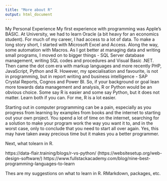 ```yaml
---
title: "More about R"
output: html_document
---
```


My Personal Experience
My first experience with programming was Apple's BASIC. At University, we had to learn Oracle (a bit heavy for an economics student). For much of my career, I had access to a lot of data. To make a long story short, I started with Microsoft Excel and Access. Along the way, some automation with Macros. As I got better at managing data and writing small programs, I moved on to bigger things - SQL Server database management, writing SQL codes and procedures and Visual Basic .NET. Then came the dot com era with markup languages and more recently PHP, JavaScript, Python and R. However, my specialisation and favourite, is not in programming, but in report writing and business intelligence - SAP Crystal Reports, Cognos and Power BI. So, if your background or goal lean more towards data management and analysis, R or Python would be an obvious choice. Some say R is easier and some say Python, but it does not matter. Learn both if you can. For me, R is a lot easier. 


Starting out in computer programming can be a pain, especially as you progress from learning by examples from books and the internet to starting out your own project. You spend a lot of time on the internet, searching for a solution to make your program work the way you want it to, and in the worst case, only to conclude that you need to start all over again. Yes, this may have taken away precious time but it makes you a better programmer.

Next, what tolearn in R.


https://data-flair.training/blogs/r-vs-python/
(https://websitesetup.org/web-design-software/)
https://www.fullstackacademy.com/blog/nine-best-programming-languages-to-learn

Thes are my suggestions on what to learn in R. RMarkdown, packages, etc.